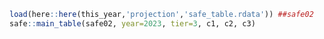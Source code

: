 ```r
load(here::here(this_year,'projection','safe_table.rdata')) ##safe02
safe::main_table(safe02, year=2023, tier=3, c1, c2, c3)
```
